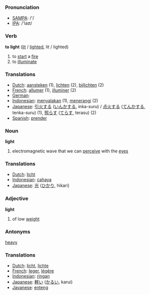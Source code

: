 === Pronunciation ===
*[[w:SAMPA|SAMPA]]: /'/
*[[w:IPA|IPA]]: /'laɪt/

=== Verb ===

'''to light''' ([[lit]] / [[lighted]], lit / lighted)

# to [[start]] a [[fire]]
# to [[illuminate]]

=== Translations ===
*[[Dutch]]: [[aansteken]] (1), [[lichten]] (2), [[bijlichten]] (2)
*[[French]]: [[allumer]] (1), [[illuminer]] (2)
*[[German]]: [[]]
*[[Indonesian]]: [[nyala|menyalakan]] (1), [[terang|menerangi]] (2)
*[[Japanese]]: [[引火]]する ([[いんか]]する, inka-suru) / [[点火]]する ([[てんか]]する, tenka-suru) (1), [[照らす]] ([[てらす]], terasu) (2)
*[[Spanish]]: [[prender]]

=== Noun ===

'''light'''

# electromagnetic wave that we can [[perceive]] with the [[eye]]s

=== Translations ===
*[[Dutch]]: [[licht]]
*[[Indonesian]]: [[cahaya]]
*[[Japanese]]: [[光]] ([[ひかり]], hikari)

=== Adjective ===

'''light'''

# of low [[weight]]

=== Antonyms ===

[[heavy]]

=== Translations ===
*[[Dutch]]: [[licht]], [[lichte]]
*[[French]]: [[leger]], [[légère]]
*[[Indonesian]]: [[ringan]]
*[[Japanese]]: [[軽い]] ([[かるい]], karui)
*[[Javanese]]: [[enteng]]
